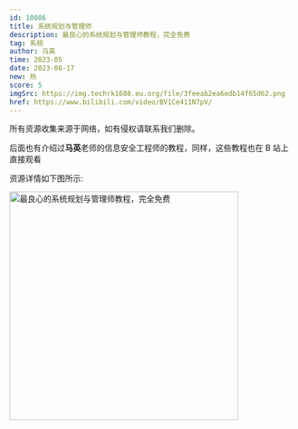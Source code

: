 ```yaml
---
id: 10086
title: 系统规划与管理师
description: 最良心的系统规划与管理师教程，完全免费
tag: 系规
author: 马英
time: 2023-05
date: 2023-08-17
new: 热
score: 5
imgSrc: https://img.techrk1688.eu.org/file/3feeab2ea6edb14f65d62.png
href: https://www.bilibili.com/video/BV1Ce411N7pV/
---
```


<Callout type="danger">
  所有资源收集来源于网络，如有侵权请联系我们删除。
</Callout>

后面也有介绍过**马英**老师的信息安全工程师的教程，同样，这些教程也在 B 站上直接观看

资源详情如下图所示:

<Image
  src="https://img.techrk1688.eu.org/file/3505765b79d28a24e1b37.png"
  height="404"
  width="auto"
  alt="最良心的系统规划与管理师教程，完全免费"
  priority={true}
/>
